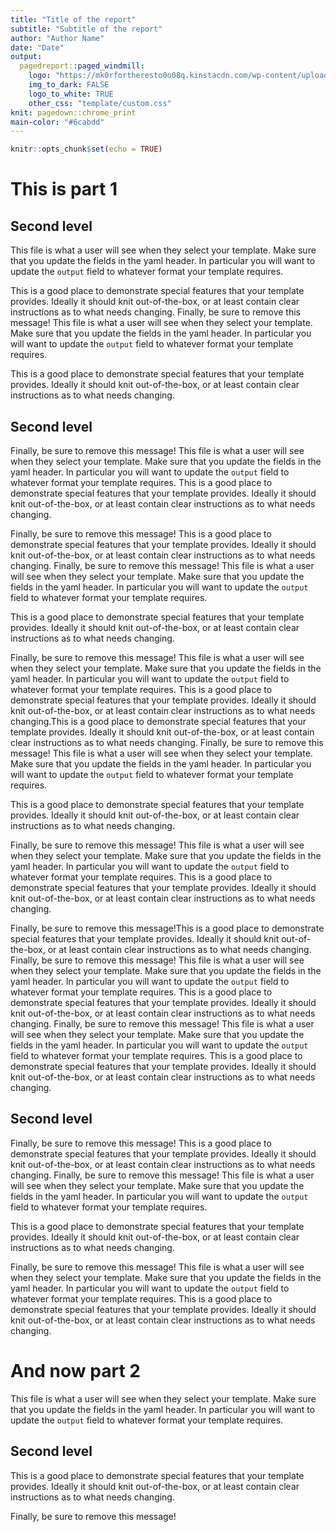 ```yaml
---
title: "Title of the report"
subtitle: "Subtitle of the report"
author: "Author Name"
date: "Date"
output: 
  pagedreport::paged_windmill:
    logo: "https://mk0rfortheresto0o08q.kinstacdn.com/wp-content/uploads/2020/08/rru-logo-blue.svg"
    img_to_dark: FALSE
    logo_to_white: TRUE
    other_css: "template/custom.css"
knit: pagedown::chrome_print
main-color: "#6cabdd"
---
```


```r
knitr::opts_chunk$set(echo = TRUE)
```

# This is part 1 {-}

## Second level {-}

This file is what a user will see when they select your template. Make sure that you update the fields in the yaml header. In particular you will want to update the `output` field to whatever format your template requires.

This is a good place to demonstrate special features that your template provides. Ideally it should knit out-of-the-box, or at least contain clear instructions as to what needs changing.
Finally, be sure to remove this message!
This file is what a user will see when they select your template. Make sure that you update the fields in the yaml header. In particular you will want to update the `output` field to whatever format your template requires.

This is a good place to demonstrate special features that your template provides. Ideally it should knit out-of-the-box, or at least contain clear instructions as to what needs changing.

## Second level {-}

Finally, be sure to remove this message!
This file is what a user will see when they select your template. Make sure that you update the fields in the yaml header. In particular you will want to update the `output` field to whatever format your template requires.
This is a good place to demonstrate special features that your template provides. Ideally it should knit out-of-the-box, or at least contain clear instructions as to what needs changing.

Finally, be sure to remove this message! This is a good place to demonstrate special features that your template provides. Ideally it should knit out-of-the-box, or at least contain clear instructions as to what needs changing.
Finally, be sure to remove this message!
This file is what a user will see when they select your template. Make sure that you update the fields in the yaml header. In particular you will want to update the `output` field to whatever format your template requires.

This is a good place to demonstrate special features that your template provides. Ideally it should knit out-of-the-box, or at least contain clear instructions as to what needs changing.

Finally, be sure to remove this message!
This file is what a user will see when they select your template. Make sure that you update the fields in the yaml header. In particular you will want to update the `output` field to whatever format your template requires.
This is a good place to demonstrate special features that your template provides. Ideally it should knit out-of-the-box, or at least contain clear instructions as to what needs changing.This is a good place to demonstrate special features that your template provides. Ideally it should knit out-of-the-box, or at least contain clear instructions as to what needs changing.
Finally, be sure to remove this message!
This file is what a user will see when they select your template. Make sure that you update the fields in the yaml header. In particular you will want to update the `output` field to whatever format your template requires.

This is a good place to demonstrate special features that your template provides. Ideally it should knit out-of-the-box, or at least contain clear instructions as to what needs changing.

Finally, be sure to remove this message!
This file is what a user will see when they select your template. Make sure that you update the fields in the yaml header. In particular you will want to update the `output` field to whatever format your template requires.
This is a good place to demonstrate special features that your template provides. Ideally it should knit out-of-the-box, or at least contain clear instructions as to what needs changing.

Finally, be sure to remove this message!This is a good place to demonstrate special features that your template provides. Ideally it should knit out-of-the-box, or at least contain clear instructions as to what needs changing.
Finally, be sure to remove this message!
This file is what a user will see when they select your template. Make sure that you update the fields in the yaml header. In particular you will want to update the `output` field to whatever format your template requires.
This is a good place to demonstrate special features that your template provides. Ideally it should knit out-of-the-box, or at least contain clear instructions as to what needs changing.
Finally, be sure to remove this message!
This file is what a user will see when they select your template. Make sure that you update the fields in the yaml header. In particular you will want to update the `output` field to whatever format your template requires.
This is a good place to demonstrate special features that your template provides. Ideally it should knit out-of-the-box, or at least contain clear instructions as to what needs changing.

## Second level {-}

Finally, be sure to remove this message!
This is a good place to demonstrate special features that your template provides. Ideally it should knit out-of-the-box, or at least contain clear instructions as to what needs changing.
Finally, be sure to remove this message!
This file is what a user will see when they select your template. Make sure that you update the fields in the yaml header. In particular you will want to update the `output` field to whatever format your template requires.

This is a good place to demonstrate special features that your template provides. Ideally it should knit out-of-the-box, or at least contain clear instructions as to what needs changing.

Finally, be sure to remove this message!
This file is what a user will see when they select your template. Make sure that you update the fields in the yaml header. In particular you will want to update the `output` field to whatever format your template requires.
This is a good place to demonstrate special features that your template provides. Ideally it should knit out-of-the-box, or at least contain clear instructions as to what needs changing.

# And now part 2 {-}

This file is what a user will see when they select your template. Make sure that you update the fields in the yaml header. In particular you will want to update the `output` field to whatever format your template requires.

## Second level {-}

This is a good place to demonstrate special features that your template provides. Ideally it should knit out-of-the-box, or at least contain clear instructions as to what needs changing.

Finally, be sure to remove this message!

